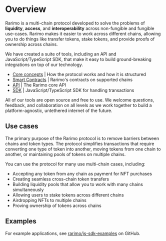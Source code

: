 ---
---

# Overview

Rarimo is a multi-chain protocol developed to solve the problems of **liquidity**, **access**, and **interoperability** across non-fungible and fungible use-cases.
Rarimo makes it easier to work across different chains, allowing you to do things like transfer tokens, stake tokens, and provide proofs of ownership across chains.

We have created a suite of tools, including an API and JavaScript/TypeScript SDK, that make it easy to build ground-breaking integrations on top of our technology.

- [Core concepts](./overview/design) | How the protocol works and how it is structured
- [Smart Contracts](./developers/contracts) | Rarimo's contracts on supported chains
- [API](./api) | The Rarimo core API
- [SDK](./sdk) | JavaScript/TypeScript SDK for handling transactions

All of our tools are open source and free to use.
We welcome questions, feedback, and collaboration on all levels as we work together to build a platform-agnostic, untethered internet of the future.

## Use cases

The primary purpose of the Rarimo protocol is to remove barriers between chains and token types.
The protocol simplifies transactions that require converting one type of token into another, moving tokens from one chain to another, or maintaining pools of tokens on multiple chains.

You can use the protocol for many use multi-chain cases, including:

- Accepting any token from any chain as payment for NFT purchases
- Creating seamless cross-chain token transfers
- Building liquidity pools that allow you to work with many chains simultaneously
- Allowing users to stake tokens across different chains
- Airdropping NFTs to multiple chains
- Proving ownership of tokens across chains

## Examples

For example applications, see [rarimo/js-sdk-examples](https://github.com/rarimo/js-sdk-examples/) on GitHub.
